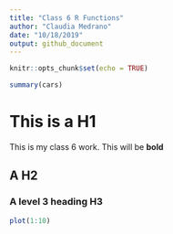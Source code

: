 ```yaml
---
title: "Class 6 R Functions"
author: "Claudia Medrano"
date: "10/18/2019"
output: github_document
---
```


```r
knitr::opts_chunk$set(echo = TRUE)
```

```r
summary(cars)
```
# This is a H1
This is my class 6 work. This will be **bold**

## A H2

### A level 3 heading H3
```r
plot(1:10)
```
